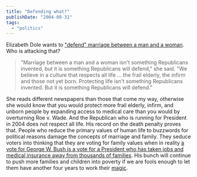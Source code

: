 ```yaml
---
title: "Defending what?"
publishDate: "2004-08-31"
tags: 
  - "politics"
---
```


Elizabeth Dole wants to ["defend" marriage between a man and a woman](http://www.cnn.com/2004/ALLPOLITICS/08/31/gop.main/index.html). Who is attacking that?

> "Marriage between a man and a woman isn't something Republicans invented, but it is something Republicans will defend," she said. "We believe in a culture that respects all life ... the frail elderly, the infirm and those not yet born. Protecting life isn't something Republicans invented. But it is something Republicans will defend."

She reads different newspapers than those that come my way, otherwise she would know that you would protect more frail elderly, infirm, and unborn people by expanding access to medical care than you would by overturning Roe v. Wade. And the Republican who is running for President in 2004 does not respect all life. His record on the death penalty proves that. People who reduce the primary values of human life to buzzwords for political reasons damage the concepts of marriage and family. They seduce voters into thinking that they are voting for family values when in reality [a vote for George W. Bush is a vote for a President who has taken jobs and medical insurance away from thousands of families](http://www.cnn.com/2004/US/08/26/census.poverty.ap/index.html). His bunch will continue to push more families and children into poverty if we are fools enough to let them have another four years to work their [magic](http://www.lcurve.org/).
